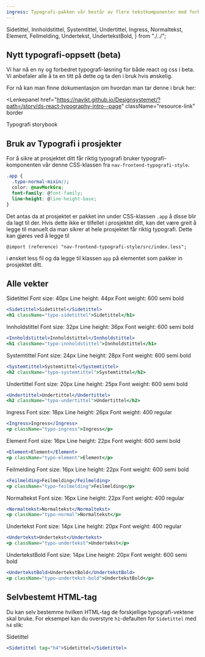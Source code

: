 ```yaml
---
ingress: Typografi-pakken vår består av flere tekstkomponenter med forhåndsbestemt størrelse og styling.
---
```


  Sidetittel,
  Innholdstittel,
  Systemtittel,
  Undertittel,
  Ingress,
  Normaltekst,
  Element,
  Feilmelding,
  Undertekst,
  UndertekstBold,
} from "./../";

## Nytt typografi-oppsett (beta)

Vi har nå en ny og forbedret typografi-løsning for både react og css i beta. Vi anbefaler
alle å ta en titt på dette og ta den i bruk hvis ønskelig.

For nå kan man finne dokumentasjon om hvordan man tar denne i bruk her:

<Lenkepanel
  href="https://navikt.github.io/Designsystemet/?path=/story/ds-react-typography-intro--page"
  className="resource-link"
  border
>
  Typografi storybook
</Lenkepanel>

## Bruk av Typografi i prosjekter

For å sikre at prosjektet ditt får riktig typografi bruker typografi-komponenten vår denne CSS-klassen fra `nav-frontend-typografi-style`.

```css
.app {
  .typo-normal-mixin();
  color: @navMorkGra;
  font-family: @font-family;
  line-height: @line-height-base;
}
```

Det antas da at prosjektet er pakket inn under CSS-klassen `.app` å disse blir da lagt til der. Hvis dette ikke er tilfellet i prosjektet ditt,
kan det være greit å legge til manuelt da man sikrer at hele prosjektet får riktig typografi.
Dette kan gjøres ved å legge til

```less
@import (reference) "nav-frontend-typografi-style/src/index.less";
```

i ønsket less fil og da legge til klassen `app` på elementet som pakker in prosjektet ditt.

## Alle vekter

<Example>
  <Sidetittel>Sidetittel</Sidetittel>
  <Undertekst>Font size: 40px</Undertekst>
  <Undertekst>Line height: 44px</Undertekst>
  <Undertekst>Font weight: 600 semi bold</Undertekst>

</Example>

```jsx
<Sidetittel>Sidetittel</Sidetittel>
<h1 className="typo-sidetittel">Sidetittel</h1>
```

<Example>
  <Innholdstittel>Innholdstittel</Innholdstittel>
  <Undertekst>Font size: 32px</Undertekst>
  <Undertekst>Line height: 36px</Undertekst>
  <Undertekst>Font weight: 600 semi bold</Undertekst>
</Example>

```jsx
<Innholdstittel>Innholdstittel</Innholdstittel>
<h1 className="typo-innholdstittel">Innholdstittel</h1>
```

<Example>
  <Systemtittel>Systemtittel</Systemtittel>
  <Undertekst>Font size: 24px</Undertekst>
  <Undertekst>Line height: 28px</Undertekst>
  <Undertekst>Font weight: 600 semi bold</Undertekst>
</Example>

```jsx
<Systemtittel>Systemtittel</Systemtittel>
<h2 className="typo-systemtittel">Systemtittel</h2>
```

<Example>
  <Undertittel>Undertittel</Undertittel>
  <Undertekst>Font size: 20px</Undertekst>
  <Undertekst>Line height: 25px</Undertekst>
  <Undertekst>Font weight: 600 semi bold</Undertekst>
</Example>

```jsx
<Undertittel>Undertittel</Undertittel>
<h2 className="typo-undertittel">Undertittel</h2>
```

<Example>
  <Ingress>Ingress</Ingress>
  <Undertekst>Font size: 18px</Undertekst>
  <Undertekst>Line height: 26px</Undertekst>
  <Undertekst>Font weight: 400 regular</Undertekst>
</Example>

```jsx
<Ingress>Ingress</Ingress>
<p className="typo-ingress">Ingress</p>
```

<Example>
  <Element>Element</Element>
  <Undertekst>Font size: 16px</Undertekst>
  <Undertekst>Line height: 22px</Undertekst>
  <Undertekst>Font weight: 600 semi bold</Undertekst>
</Example>

```jsx
<Element>Element</Element>
<p className="typo-element">Element</p>
```

<Example>
  <Feilmelding>Feilmelding</Feilmelding>
  <Undertekst>Font size: 16px</Undertekst>
  <Undertekst>Line height: 22px</Undertekst>
  <Undertekst>Font weight: 600 semi bold</Undertekst>
</Example>

```jsx
<Feilmelding>Feilmelding</Feilmelding>
<p className="typo-feilmelding">Feilmelding</p>
```

<Example>
  <Normaltekst>Normaltekst</Normaltekst>
  <Undertekst>Font size: 16px</Undertekst>
  <Undertekst>Line height: 22px</Undertekst>
  <Undertekst>Font weight: 400 regular</Undertekst>
</Example>

```jsx
<Normaltekst>Normaltekst</Normaltekst>
<p className="typo-normal">Normaltekst</p>
```

<Example>
  <Undertekst>Undertekst</Undertekst>
  <Undertekst>Font size: 14px</Undertekst>
  <Undertekst>Line height: 20px</Undertekst>
  <Undertekst>Font weight: 400 regular</Undertekst>
</Example>

```jsx
<Undertekst>Undertekst</Undertekst>
<p className="typo-undertekst">Undertekst</p>
```

<Example>
  <UndertekstBold>UndertekstBold</UndertekstBold>
  <Undertekst>Font size: 14px</Undertekst>
  <Undertekst>Line height: 20px</Undertekst>
  <Undertekst>Font weight: 600 semi bold</Undertekst>
</Example>

```jsx
<UndertekstBold>UndertekstBold</UndertekstBold>
<p className="typo-undertekst-bold">UndertekstBold</p>
```

## Selvbestemt HTML-tag

Du kan selv bestemme hvilken HTML-tag de forskjellige typografi-vektene skal bruke. For eksempel kan du overstyre `h1`-defaulten for
`Sidetittel` med `h4` slik:

<Example>
  <Sidetittel tag="h4">Sidetittel</Sidetittel>
</Example>

```jsx
<Sidetittel tag="h4">Sidetittel</Sidetittel>
```
